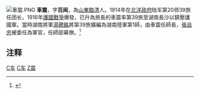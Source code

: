 [[File:車震.PNG|thumb]]
'''車震'''，字'''百闻'''，為[[山東|山東]][[臨清|臨清]]人。1914年在[[北洋政府|北洋政府]]陆军第20师39旅任团长，1916年[[護國戰爭|護國戰爭]]爆發，已升為旅長的車震率第39旅至湖南長沙以鎮壓護國軍。當時湖南將軍[[湯薌銘|湯薌銘]]將第39旅擴編為湖南陸軍第1師，由車震任師長，[[張自忠|張自忠]]被委任為軍官，任師部幕僚。<ref>{{cite book|author=周海滨|authorlink=|title=我们的父亲|url=http://book.sina.com.cn/excerpt/sz/rw/2011-04-19/1136285430_7.shtml|year=2010年|publisher=[[华文出版社|华文出版社]]|location=|isbn=9787507534122|deadurl=yes|archiveurl=https://web.archive.org/web/20110427133242/http://book.sina.com.cn/excerpt/sz/rw/2011-04-19/1136285430_7.shtml|archivedate=2011-04-27}}</ref>

==注释==
{{Reflist}}

{{China-mil-bio-stub}}
[[Category:護國戰爭人物|C车]]
[[Category:临清人|C车]]
[[Category:車姓|Z震]]